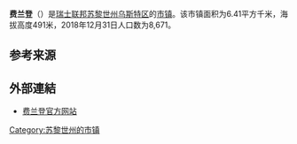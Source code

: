 {{Infobox settlement
| name = 费兰登
| native_name = {{lang|de|Fällanden}}
| settlement_type = [[市镇_(瑞士)|瑞士市镇]]
| image_skyline = Fällanden - Glatt IMG 6523.jpg
| image_caption = 费兰登风光
| image_seal = Faellanden-blazon.svg
| image_map = Karte Gemeinde Fällanden 2007.png
| map_caption = 费兰登在乌斯特区的位置
| pushpin_map = Switzerland
| pushpin_relief = Switzerland relief location map.jpg
| pushpin_label_position = bottom
| pushpin_map_caption = 费兰登在瑞士的位置
| subdivision_type = 国家
| subdivision_name = {{CHE}}
| subdivision_type1 = [[瑞士行政区划|州]]
| subdivision_name1 = [[File:Flag_of_Canton_of_Zürich.svg|16px]] [[苏黎世州|苏黎世州]]
| subdivision_type2 = [[区_(瑞士)|区]]
| subdivision_name2 = [[乌斯特区|乌斯特区]]
| elevation_m = 491
| area_total_km2 = 6.41
| population_as_of = 2018年12月31日
| population_footnotes = <ref>{{cite web|url=https://www.bfs.admin.ch/bfs/de/home/statistiken/bevoelkerung.assetdetail.7966022.html|title=Ständige Wohnbevölkerung nach Staatsangehörigkeitskategorie, Geschlecht und Gemeinde, Provisorische Jahresergebnisse, 2018|trans_title=瑞士联邦2018年按国籍、性别和市镇划分的常住人口统计表|date=2019-04-09|publisher=[[瑞士联邦统计署|瑞士联邦统计署]]|language=de|access-date=2019-11-14|archive-date=2019-04-11|archive-url=https://web.archive.org/web/20190411063248/https://www.bfs.admin.ch/bfs/de/home/statistiken/bevoelkerung.assetdetail.7966022.html|dead-url=no}}</ref>
| population_total = 8671
| population_density_km2 = auto
| timezone = [[欧洲中部时间|CET]]
| utc_offset = +1
| timezone_DST = [[欧洲中部夏令时间|CEST]]
| utc_offset_DST = +2
| coordinates = {{coord|47|22|19|N|8|38|24|E|region:|display=inline,title}}
| postal_code_type = [[瑞士邮政编码系统|邮政编码]]
| postal_code = 8117, 8118, 8121
| blank_name = [[瑞士市镇官方编号|官方编号]]
| blank_info = 0193
| website = {{url|www.faellanden.ch}}
}}

'''费兰登'''（{{lang-de|Fällanden}}）是[[瑞士联邦|瑞士联邦]][[苏黎世州|苏黎世州]][[乌斯特区|乌斯特区]]的[[市镇_(瑞士)|市镇]]。该市镇面积为6.41平方千米，海拔高度491米，2018年12月31日人口数为8,671。

== 参考来源 ==
{{reflist}}

== 外部連結 ==
* [https://web.archive.org/web/20031223071236/http://www.faellanden.ch/ 费兰登官方网站] {{de icon}}

{{Switzerland-geo-stub}}
{{DEFAULTSORT:Fällanden}}
[[Category:苏黎世州的市镇|Category:苏黎世州的市镇]]